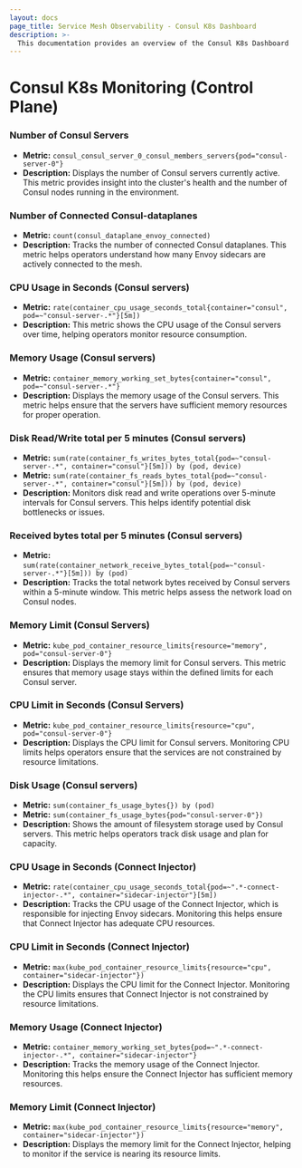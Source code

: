 ```yaml
---
layout: docs
page_title: Service Mesh Observability - Consul K8s Dashboard
description: >-
  This documentation provides an overview of the Consul K8s Dashboard
---
```



# Consul K8s Monitoring (Control Plane)

### Number of Consul Servers
- **Metric:** `consul_consul_server_0_consul_members_servers{pod="consul-server-0"}`
- **Description:** Displays the number of Consul servers currently active. This metric provides insight into the cluster's health and the number of Consul nodes running in the environment.

### Number of Connected Consul-dataplanes
- **Metric:** `count(consul_dataplane_envoy_connected)`
- **Description:** Tracks the number of connected Consul dataplanes. This metric helps operators understand how many Envoy sidecars are actively connected to the mesh.

### CPU Usage in Seconds (Consul servers)
- **Metric:** `rate(container_cpu_usage_seconds_total{container="consul", pod=~"consul-server-.*"}[5m])`
- **Description:** This metric shows the CPU usage of the Consul servers over time, helping operators monitor resource consumption.

### Memory Usage (Consul servers)
- **Metric:** `container_memory_working_set_bytes{container="consul", pod=~"consul-server-.*"}`
- **Description:** Displays the memory usage of the Consul servers. This metric helps ensure that the servers have sufficient memory resources for proper operation.

### Disk Read/Write total per 5 minutes (Consul servers)
- **Metric:** `sum(rate(container_fs_writes_bytes_total{pod=~"consul-server-.*",
 container="consul"}[5m])) by (pod, device)`
- **Metric:** `sum(rate(container_fs_reads_bytes_total{pod=~"consul-server-.*", container="consul"}[5m])) by (pod, device)`
- **Description:** Monitors disk read and write operations over 5-minute intervals for Consul servers. This helps identify potential disk bottlenecks or issues.

### Received bytes total per 5 minutes (Consul servers)
- **Metric:** `sum(rate(container_network_receive_bytes_total{pod=~"consul-server-.*"}[5m])) by (pod)`
- **Description:** Tracks the total network bytes received by Consul servers within a 5-minute window. This metric helps assess the network load on Consul nodes.

### Memory Limit (Consul Servers)
- **Metric:** `kube_pod_container_resource_limits{resource="memory", pod="consul-server-0"}`
- **Description:** Displays the memory limit for Consul servers. This metric ensures that memory usage stays within the defined limits for each Consul server.

### CPU Limit in Seconds (Consul Servers)
- **Metric:** `kube_pod_container_resource_limits{resource="cpu", pod="consul-server-0"}`
- **Description:** Displays the CPU limit for Consul servers. Monitoring CPU limits helps operators ensure that the services are not constrained by resource limitations.

### Disk Usage (Consul servers)
- **Metric:** `sum(container_fs_usage_bytes{}) by (pod)`
- **Metric:** `sum(container_fs_usage_bytes{pod="consul-server-0"})`
- **Description:** Shows the amount of filesystem storage used by Consul servers. This metric helps operators track disk usage and plan for capacity.

### CPU Usage in Seconds (Connect Injector)
- **Metric:** `rate(container_cpu_usage_seconds_total{pod=~".*-connect-injector-.*",
container="sidecar-injector"}[5m])`
- **Description:** Tracks the CPU usage of the Connect Injector, which is responsible for injecting Envoy sidecars. Monitoring this helps ensure that Connect Injector has adequate CPU resources.

### CPU Limit in Seconds (Connect Injector)
- **Metric:** `max(kube_pod_container_resource_limits{resource="cpu", container="sidecar-injector"})`
- **Description:** Displays the CPU limit for the Connect Injector. Monitoring the CPU limits ensures that Connect Injector is not constrained by resource limitations.

### Memory Usage (Connect Injector)
- **Metric:** `container_memory_working_set_bytes{pod=~".*-connect-injector-.*",
container="sidecar-injector"}`
- **Description:** Tracks the memory usage of the Connect Injector. Monitoring this helps ensure the Connect Injector has sufficient memory resources.

### Memory Limit (Connect Injector)
- **Metric:** `max(kube_pod_container_resource_limits{resource="memory", container="sidecar-injector"})`
- **Description:** Displays the memory limit for the Connect Injector, helping to monitor if the service is nearing its resource limits.
